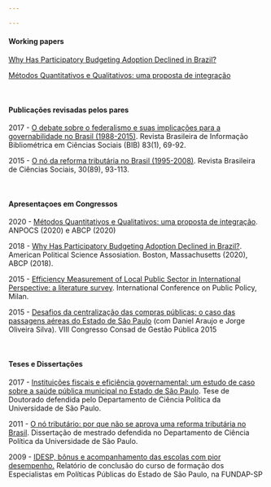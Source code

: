 ```yaml
---

---
```


<link rel="stylesheet" href="styles.css" type="text/css">

#### **Working papers**

[Why Has Participatory Budgeting Adoption Declined in Brazil?](https://www.oidp.net/docs/repo/doc639.pdf){target="_blank"}

[Métodos Quantitativos e Qualitativos: uma proposta de integração](https://www.abcp2020.sinteseeventos.com.br/arquivo/downloadpublic?q=YToyOntzOjY6InBhcmFtcyI7czozNToiYToxOntzOjEwOiJJRF9BUlFVSVZPIjtzOjQ6IjMxNzUiO30iO3M6MToiaCI7czozMjoiZTIxYzJjNzUwZDA1MjI3NDc1NzM4ZmY5NGY1ZDgzNmEiO30%3D){target="_blank"}

<p>&nbsp;</p>

#### **Publicações revisadas pelos pares**

2017 - [O debate sobre o federalismo e suas implicações para a governabilidade no Brasil (1988-2015)](https://anpocs.com/index.php/bib-pt/bib-83/11094-o-debate-sobre-o-federalismo-e-suas-implicacoes-para-a-governabilidade-no-brasil/file){target="_blank"}. Revista Brasileira de Informação Bibliométrica em Ciências Sociais (BIB) 83(1), 69-92.

2015 - [O nó da reforma tributária no Brasil (1995-2008)](https://doi.org/10.17666/308993-113/2015){target="_blank"}. Revista Brasileira de Ciências Sociais, 30(89), 93-113.

<p>&nbsp;</p>

#### **Apresentaçoes em Congressos**

2020 - [Métodos Quantitativos e Qualitativos: uma proposta de integração](https://www.abcp2020.sinteseeventos.com.br/arquivo/downloadpublic?q=YToyOntzOjY6InBhcmFtcyI7czozNToiYToxOntzOjEwOiJJRF9BUlFVSVZPIjtzOjQ6IjMxNzUiO30iO3M6MToiaCI7czozMjoiZTIxYzJjNzUwZDA1MjI3NDc1NzM4ZmY5NGY1ZDgzNmEiO30%3D){target="_blank"}. ANPOCS (2020) e ABCP (2020)

2018 - [Why Has Participatory Budgeting Adoption Declined in Brazil?](https://www.oidp.net/docs/repo/doc639.pdf){target="_blank"}. American Political Science Assosiation. Boston, Massachusetts (2020), ABCP (2018).

2015 - [Efficiency Measurement of Local Public Sector in International Perspective: a literature survey](https://www.ippapublicpolicy.org/file/paper/1435111240.pdf){target="_blank"}. International Conference on Public Policy, Milan.

2015 - [Desafios da centralização das compras públicas: o caso das passagens aéreas do Estado de São Paulo](https://github.com/Murilojunqueira/Murilojunqueira.github.io/raw/main/files/silo.tips_desafios-da-centralizaao-das-compras.pdf){target="_blank"} (com Daniel Araujo e Jorge Oliveira Silva). VIII Congresso Consad de Gestão Pública	2015

<p>&nbsp;</p>


#### **Teses e Dissertações**

2017 - [Instituições fiscais e eficiência governamental: um estudo de caso sobre a saúde pública municipal no Estado de São Paulo](https://teses.usp.br/teses/disponiveis/8/8131/tde-15022018-120151/pt-br.php){target="_blank"}. Tese de Doutorado defendida pelo Departamento de Ciência Política da Universidade de São Paulo.  

2011 - [O nó tributário: por que não se aprova uma reforma tributária no Brasil](https://www.teses.usp.br/teses/disponiveis/8/8131/tde-05072011-131136/en.php){target="_blank"}. Dissertação de mestrado defendida no Departamento de Ciência Política da Universidade de São Paulo.  

2009 - [IDESP, bônus e acompanhamento das escolas com pior desempenho.](https://github.com/Murilojunqueira/Murilojunqueira.github.io/raw/main/files/Relat%C3%B3rio%20de%20apresenta%C3%A7%C3%A3o_%20IDESP%2C%20b%C3%B4nus%20e%20acompanhamento%20das%20escolas%20com%20pior%20desempenho..pdf){target="_blank"} Relatório de conclusão do curso de formação dos Especialistas em Políticas Públicas do Estado de São Paulo, na FUNDAP-SP




